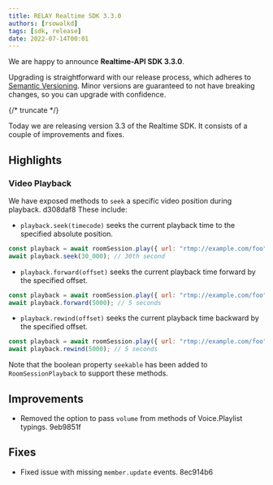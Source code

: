 ---
title: RELAY Realtime SDK 3.3.0
authors: [rsowalkd]
tags: [sdk, release]
date: 2022-07-14T00:01
---

We are happy to announce **Realtime-API SDK 3.3.0**.

Upgrading is straightforward with our release process, which adheres to [Semantic Versioning](https://semver.org/).
Minor versions are guaranteed to not have breaking changes, so you can upgrade with confidence.

<ReleaseCard library="@signalwire/realtime-api" version="3.3.0" releaseType="minor"/>


{/* truncate */}

Today we are releasing version 3.3 of the Realtime SDK. It consists of a couple of improvements and fixes.

## Highlights

### Video Playback

We have exposed methods to `seek` a specific video position during playback. d308daf8
These include:

- `playback.seek(timecode)` seeks the current playback time to the specified absolute position.
```javascript
const playback = await roomSession.play({ url: "rtmp://example.com/foo" });
await playback.seek(30_000); // 30th second
```

- `playback.forward(offset)` seeks the current playback time forward by the specified offset.
```javascript
const playback = await roomSession.play({ url: "rtmp://example.com/foo" });
await playback.forward(5000); // 5 seconds
```

- `playback.rewind(offset)` seeks the current playback time backward by the specified offset.
```javascript
const playback = await roomSession.play({ url: "rtmp://example.com/foo" });
await playback.rewind(5000); // 5 seconds
```

Note that the boolean property `seekable` has been added to `RoomSessionPlayback` to support these methods.

## Improvements

- Removed the option to pass `volume` from methods of Voice.Playlist typings. 9eb9851f

## Fixes

- Fixed issue with missing `member.update` events. 8ec914b6

